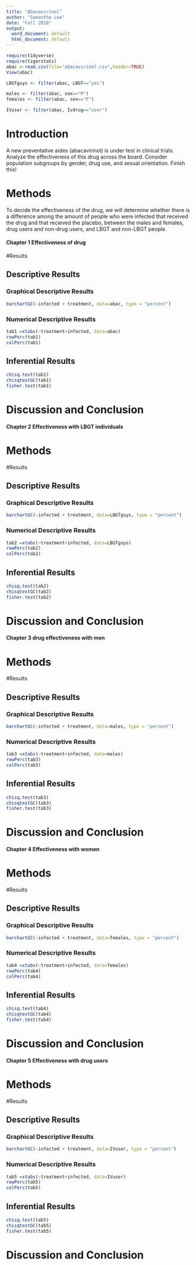 ---
title: "Abacavirinol"
author: "Samantha Lee"
date: "Fall 2018"
output:
  word_document: default
  html_document: default
---

```{r include=FALSE,echo=FALSE}
require(tidyverse)
require(tigerstats)
abac <-read.csv(file="abacavirinol.csv",header=TRUE)
View(abac)
```

```{r}
LBGTguys <- filter(abac, LBGT=="yes")
```

```{r}
males <- filter(abac, sex=="M")
females <- filter(abac, sex=="F")
```

```{r}
IVuser <- filter(abac, Ivdrug=="user")
```




# Introduction

<!--In this section you explain what you are trying to show.  Where did the data come from?  What is the research or other question you are trying to answer?.  If you skimp in this section expect to be marked down in your grade. Paint a picture of the project a couple of paragraphs is expected!-->

A new  preventative aides (abacavirinol) is under test in clinical trials. Analyze the effectiveness of this drug across the board. Consider population subgroups by gender, drug use, and sexual orientation. Finish this!

# Methods

<!--Decide on your methods:  use "variable analysis" or other appropriate descriptors.  Make sure to choose at least one graphical method and at least one numerical method. Discuss what data manipulations may be needed for example subsetting or other binning procedures and what sort of graphical displays and inferential tools will be used!-->

To decide the effectiveness of the drug, we will determine whether there is a difference among the amount of people who were infected that received the drug and that recieved the placebo, between the males and females, drug users and non-drug users, and LBGT and non-LBGT people.


#### Chapter 1 Effectiveness of drug

#Results

<!--Divide this section into two sub-sections:  One for your descriptive  results and one for your inferential results.!-->

## Descriptive Results

### Graphical Descriptive Results

<!--Graphical results here.  Make sure to show your code.  Provide appropriate labels for axes, giving units if possible, and provide a good title for the graph, too.  Use the graphical results to describe the patterns if any that exist in the data as focused toward the research question. Bottom line is to explain the features of the graph that are relevant to conforming or departing to what is expected by your null hypothesis !-->


```{r}
barchartGC(~infected + treatment, data=abac, type = "percent")
```





### Numerical Descriptive Results

<!--Numerical results go here. Use the numerical results to describe the patterns if any that exist in the data as focused toward the research question!-->

```{r}
tab1 =xtabs(~treatment+infected, data=abac)
rowPerc(tab1)
colPerc(tab1)
```


## Inferential Results

<!--State hypothesis clearly.  Make sure your discussion of the inferential test covers all the aspects that the test output produces, such as test statistic, p-value etc.  Make a decision about the null hypothesis, explain the assumptions on which the selected test/procedure was based, and why the chosen procedure satisfys the assumptions and is appropriate to answer the research question!-->

```{r}
chisq.test(tab1)
chisqtestGC(tab1)
fisher.test(tab1)
```


# Discussion and Conclusion

<!--Discussion and conclusion here.  If you found a relationship be sure to consider whether the relationship occurs because one of the variavbles causes the other, or whether they perhasps are related for some other reason.  Watch the chapter 6 videos from the GeorgeTown videos collection.!-->

#### Chapter 2 Effectiveness with LBGT individuals

# Methods

#Results

<!--Divide this section into two sub-sections:  One for your descriptive  results and one for your inferential results.!-->

## Descriptive Results

### Graphical Descriptive Results

<!--Graphical results here.  Make sure to show your code.  Provide appropriate labels for axes, giving units if possible, and provide a good title for the graph, too.  Use the graphical results to describe the patterns if any that exist in the data as focused toward the research question. Bottom line is to explain the features of the graph that are relevant to conforming or departing to what is expected by your null hypothesis !-->


```{r}
barchartGC(~infected + treatment, data=LBGTguys, type = "percent")
```





### Numerical Descriptive Results

<!--Numerical results go here. Use the numerical results to describe the patterns if any that exist in the data as focused toward the research question!-->

```{r}
tab2 =xtabs(~treatment+infected, data=LBGTguys)
rowPerc(tab2)
colPerc(tab2)
```


## Inferential Results

<!--State hypothesis clearly.  Make sure your discussion of the inferential test covers all the aspects that the test output produces, such as test statistic, p-value etc.  Make a decision about the null hypothesis, explain the assumptions on which the selected test/procedure was based, and why the chosen procedure satisfys the assumptions and is appropriate to answer the research question!-->

```{r}
chisq.test(tab2)
chisqtestGC(tab2)
fisher.test(tab2)
```


# Discussion and Conclusion

<!--Discussion and conclusion here.  If you found a relationship be sure to consider whether the relationship occurs because one of the variavbles causes the other, or whether they perhasps are related for some other reason.  Watch the chapter 6 videos from the GeorgeTown videos collection.!-->


#### Chapter 3 drug effectiveness with men

# Methods

#Results

<!--Divide this section into two sub-sections:  One for your descriptive  results and one for your inferential results.!-->

## Descriptive Results

### Graphical Descriptive Results

<!--Graphical results here.  Make sure to show your code.  Provide appropriate labels for axes, giving units if possible, and provide a good title for the graph, too.  Use the graphical results to describe the patterns if any that exist in the data as focused toward the research question. Bottom line is to explain the features of the graph that are relevant to conforming or departing to what is expected by your null hypothesis !-->


```{r}
barchartGC(~infected + treatment, data=males, type = "percent")
```





### Numerical Descriptive Results

<!--Numerical results go here. Use the numerical results to describe the patterns if any that exist in the data as focused toward the research question!-->

```{r}
tab3 =xtabs(~treatment+infected, data=males)
rowPerc(tab3)
colPerc(tab3)
```


## Inferential Results

<!--State hypothesis clearly.  Make sure your discussion of the inferential test covers all the aspects that the test output produces, such as test statistic, p-value etc.  Make a decision about the null hypothesis, explain the assumptions on which the selected test/procedure was based, and why the chosen procedure satisfys the assumptions and is appropriate to answer the research question!-->

```{r}
chisq.test(tab3)
chisqtestGC(tab3)
fisher.test(tab3)
```


# Discussion and Conclusion

<!--Discussion and conclusion here.  If you found a relationship be sure to consider whether the relationship occurs because one of the variavbles causes the other, or whether they perhasps are related for some other reason.  Watch the chapter 6 videos from the GeorgeTown videos collection.!-->



#### Chapter 4 Effectiveness with women

# Methods

#Results

<!--Divide this section into two sub-sections:  One for your descriptive  results and one for your inferential results.!-->

## Descriptive Results

### Graphical Descriptive Results

<!--Graphical results here.  Make sure to show your code.  Provide appropriate labels for axes, giving units if possible, and provide a good title for the graph, too.  Use the graphical results to describe the patterns if any that exist in the data as focused toward the research question. Bottom line is to explain the features of the graph that are relevant to conforming or departing to what is expected by your null hypothesis !-->


```{r}
barchartGC(~infected + treatment, data=females, type = "percent")
```





### Numerical Descriptive Results

<!--Numerical results go here. Use the numerical results to describe the patterns if any that exist in the data as focused toward the research question!-->

```{r}
tab4 =xtabs(~treatment+infected, data=females)
rowPerc(tab4)
colPerc(tab4)
```


## Inferential Results

<!--State hypothesis clearly.  Make sure your discussion of the inferential test covers all the aspects that the test output produces, such as test statistic, p-value etc.  Make a decision about the null hypothesis, explain the assumptions on which the selected test/procedure was based, and why the chosen procedure satisfys the assumptions and is appropriate to answer the research question!-->

```{r}
chisq.test(tab4)
chisqtestGC(tab4)
fisher.test(tab4)
```


# Discussion and Conclusion

<!--Discussion and conclusion here.  If you found a relationship be sure to consider whether the relationship occurs because one of the variavbles causes the other, or whether they perhasps are related for some other reason.  Watch the chapter 6 videos from the GeorgeTown videos collection.!-->


#### Chapter 5 Effectiveness with drug users

# Methods

#Results

<!--Divide this section into two sub-sections:  One for your descriptive  results and one for your inferential results.!-->

## Descriptive Results

### Graphical Descriptive Results

<!--Graphical results here.  Make sure to show your code.  Provide appropriate labels for axes, giving units if possible, and provide a good title for the graph, too.  Use the graphical results to describe the patterns if any that exist in the data as focused toward the research question. Bottom line is to explain the features of the graph that are relevant to conforming or departing to what is expected by your null hypothesis !-->


```{r}
barchartGC(~infected + treatment, data=IVuser, type = "percent")
```



### Numerical Descriptive Results

<!--Numerical results go here. Use the numerical results to describe the patterns if any that exist in the data as focused toward the research question!-->

```{r}
tab5 =xtabs(~treatment+infected, data=IVuser)
rowPerc(tab5)
colPerc(tab5)
```


## Inferential Results

<!--State hypothesis clearly.  Make sure your discussion of the inferential test covers all the aspects that the test output produces, such as test statistic, p-value etc.  Make a decision about the null hypothesis, explain the assumptions on which the selected test/procedure was based, and why the chosen procedure satisfys the assumptions and is appropriate to answer the research question!-->

```{r}
chisq.test(tab5)
chisqtestGC(tab5)
fisher.test(tab5)
```


# Discussion and Conclusion

<!--Discussion and conclusion here.  If you found a relationship be sure to consider whether the relationship occurs because one of the variavbles causes the other, or whether they perhasps are related for some other reason.  Watch the chapter 6 videos from the GeorgeTown videos collection.!-->


